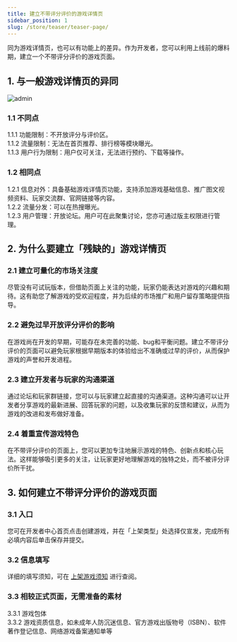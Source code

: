 ```yaml
---
title: 建立不带评分评价的游戏详情页
sidebar_position: 1
slug: /store/teaser/teaser-page/
---
```


<head>
  <meta name="robots" content="noindex" />
</head>


同为游戏详情页，也可以有功能上的差异。作为开发者，您可以利用上线前的爆料期，建立一个不带评分评价的游戏页面。  

## 1. 与一般游戏详情页的异同

![admin](https://img.tapimg.com/market/images/ba081085430e942f8397ac87f08ae333.png)

### 1.1 不同点

1.1.1 功能限制：不开放评分与评价区。  
1.1.2 流量限制：无法在首页推荐、排行榜等模块曝光。  
1.1.3 用户行为限制：用户仅可关注，无法进行预约、下载等操作。  

### 1.2 相同点

1.2.1 信息对外：具备基础游戏详情页功能，支持添加游戏基础信息、推广图文视频资料、玩家交流群、官网链接等内容。  
1.2.2 流量分发：可以在热搜曝光。  
1.2.3 用户管理：开放论坛。用户可在此聚集讨论，您亦可通过版主权限进行管理。  

## 2. 为什么要建立「残缺的」游戏详情页

### 2.1 建立可量化的市场关注度

尽管没有可试玩版本，但借助页面上关注的功能，玩家仍能表达对游戏的兴趣和期待。这有助您了解游戏的受欢迎程度，并为后续的市场推广和用户留存策略提供指导。  

### 2.2 避免过早开放评分评价的影响

在游戏尚在开发的早期，可能存在未完善的功能、bug和平衡问题。建立不带评分评价的页面可以避免玩家根据早期版本的体验给出不准确或过早的评价，从而保护游戏的声誉和开发进程。  

### 2.3 建立开发者与玩家的沟通渠道

通过论坛和玩家群链接，您可以与玩家建立起直接的沟通渠道。这种沟通可以让开发者分享游戏的最新进展、回答玩家的问题，以及收集玩家的反馈和建议，从而为游戏的改进和发布做好准备。  

### 2.4 着重宣传游戏特色

在不带评分评价的页面上，您可以更加专注地展示游戏的特色、创新点和核心玩法。这样能够吸引更多的关注，让玩家更好地理解游戏的独特之处，而不被评分评价所干扰。  

## 3. 如何建立不带评分评价的游戏页面

### 3.1 入口

您可在开发者中心首页点击<Blue>创建游戏</Blue>，并在「上架类型」处选择<Blue>仅宣发</Blue>，完成所有必填内容后单击<Blue>保存并提交</Blue>。  

### 3.2 信息填写

详细的填写须知，可在 [上架游戏须知](https://developer.taptap.cn/docs/store/release/store-material/) 进行查阅。

### 3.3 相较正式页面，无需准备的素材

3.3.1 游戏包体  
3.3.2 游戏资质信息，如未成年人防沉迷信息、官方游戏出版物号（ISBN）、软件著作登记信息、网络游戏备案通知单等